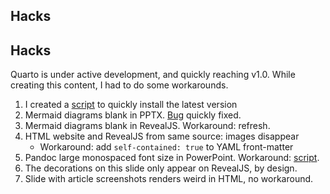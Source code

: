 ::: {.content-visible when-format="pptx"}

## Hacks

:::

::: {.content-visible unless-format="pptx"}

## Hacks {background-color="black" background-image="images/hacks.png" background-size="350px" background-position="top right"}

:::

Quarto is under active development, and quickly reaching v1.0. While creating this content, I had to do some workarounds.

1. I created a [script](https://github.com/quarto-dev/quarto-cli/discussions/1232) to quickly install the latest version
2. Mermaid diagrams blank in PPTX. [Bug](https://github.com/quarto-dev/quarto-cli/issues/1159) quickly fixed.
3. Mermaid diagrams blank in RevealJS. Workaround: refresh.
4. HTML website and RevealJS from same source: images disappear
    - Workaround: add `self-contained: true` to YAML front-matter
5. Pandoc large monospaced font size in PowerPoint. Workaround: [script](https://github.com/quarto-dev/quarto-cli/discussions/1272).
6. The decorations on this slide only appear on RevealJS, by design.
7. Slide with article screenshots renders weird in HTML, no workaround.